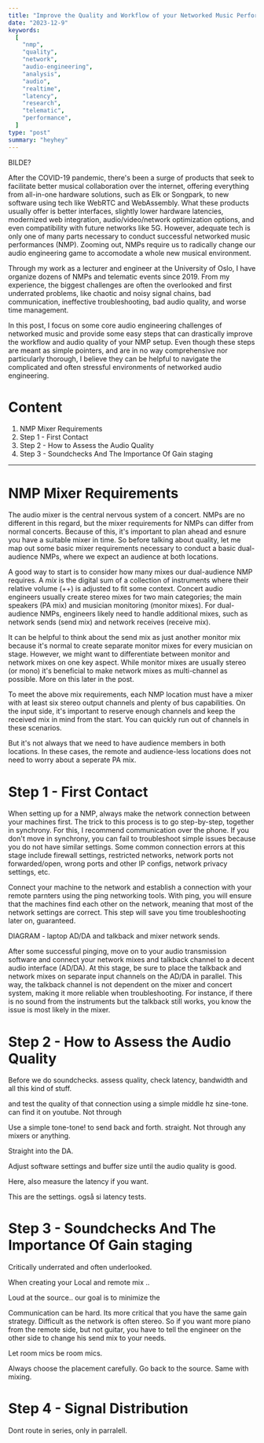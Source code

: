```yaml
---
title: "Improve the Quality and Workflow of your Networked Music Performances"
date: "2023-12-9"
keywords:
  [
    "nmp",
    "quality",
    "network",
    "audio-engineering",
    "analysis",
    "audio",
    "realtime",
    "latency",
    "research",
    "telematic",
    "performance",
  ]
type: "post"
summary: "heyhey"
---
```


BILDE?

After the COVID-19 pandemic, there's been a surge of products that seek to facilitate better musical collaboration over the internet, offering everything from all-in-one hardware solutions, such as <MyLink href="https://www.elk.audio/live">Elk</MyLink> or <MyLink href="https://www.songpark.com/company">Songpark</MyLink>, to new software using tech like WebRTC and WebAssembly. What these products usually offer is better interfaces, slightly lower hardware latencies, modernized web integration, audio/video/network optimization options, and even compatibility with future networks like 5G. However, adequate tech is only one of many parts necessary to conduct successful networked music performances (NMP). Zooming out, NMPs require us to radically change our audio engineering game to accomodate a whole new musical environment.

Through my work as a lecturer and engineer at the University of Oslo, I have organize dozens of NMPs and telematic events since 2019. From my experience, the biggest challenges are often the overlooked and first underrated problems, like chaotic and noisy signal chains, bad communication, ineffective troubleshooting, bad audio quality, and worse time management.

In this post, I focus on some core audio engineering challenges of networked music and provide some easy steps that can drastically improve the workflow and audio quality of your NMP setup. Even though these steps are meant as simple pointers, and are in no way comprehensive nor particularly thorough, I believe they can be helpful to navigate the complicated and often stressful environments of networked audio engineering.


# Content

1. <MyLink href="">NMP Mixer Requirements</MyLink>
2. <MyLink href="">Step 1 - First Contact</MyLink>
3. <MyLink href="">Step 2 - How to Assess the Audio Quality</MyLink>
4. <MyLink href="">Step 3 - Soundchecks And The Importance Of Gain staging</MyLink>

---

# NMP Mixer Requirements

The audio mixer is the central nervous system of a concert. NMPs are no different in this regard, but the mixer requirements for NMPs can differ from normal concerts. Because of this, it's important to plan ahead and esnure you have a suitable mixer in time. So before talking about quality, let me map out some basic mixer requirements necessary to conduct a basic dual-audience NMPs, where we expect an audience at both locations.

A good way to start is to consider how many mixes our dual-audience NMP requires. A _mix_ is the digital sum of a collection of instruments where their relative volume (++) is adjusted to fit some context. Concert audio engineers usually create stereo mixes for two main categories; the main speakers (PA mix) and musician monitoring (monitor mixes). For dual-audience NMPs, engineers likely need to handle additional mixes, such as network sends (send mix) and network receives (receive mix).

It can be helpful to think about the send mix as just another monitor mix because it's normal to create separate monitor mixes for every musician on stage. However, we might want to differentiate between monitor and network mixes on one key aspect. While monitor mixes are usually stereo (or mono) it's beneficial to make network mixes as multi-channel as possible. More on this later in the post.

<MyImage
  src="nmp-quality-mixer-req.png"
  alt="diagram showing how many mixes a basic dual-audience NMP would need."
  caption="As opposed to normal concerts, NMP audio engineers have to manage and incorporate at least two more mixes into their workflow, namely network sends and receives."
/>

To meet the above mix requirements, each NMP location must have a mixer with at least six stereo output channels and plenty of bus capabilities. On the input side, it's important to reserve enough channels and keep the received mix in mind from the start. You can quickly run out of channels in these scenarios.

But it's not always that we need to have audience members in both locations. In these cases, the remote and audience-less locations does not need to worry about a seperate PA mix.

# Step 1 - First Contact

When setting up for a NMP, always make the network connection between your machines first. The trick to this process is to go step-by-step, together in synchrony. For this, I recommend communication over the phone. If you don't move in synchrony, you can fail to troubleshoot simple issues because you do not have similar settings. Some common connection errors at this stage include firewall settings, restricted networks, network ports not forwarded/open, wrong ports and other IP configs, network privacy settings, etc.

Connect your machine to the network and establish a connection with your remote parnters using the ping networking tools. With ping, you will ensure that the machines find each other on the network, meaning that most of the network settings are correct. This step will save you time troubleshooting later on, guaranteed.

DIAGRAM - laptop AD/DA and talkback and mixer network sends.

After some successful pinging, move on to your audio transmission software and connect your network mixes and talkback channel to a decent audio interface (AD/DA). At this stage, be sure to place the talkback and network mixes on separate input channels on the AD/DA in parallel. This way, the talkback channel is not dependent on the mixer and concert system, making it more reliable when troubleshooting. For instance, if there is no sound from the instruments but the talkback still works, you know the issue is most likely in the mixer.

# Step 2 - How to Assess the Audio Quality

Before we do soundchecks. assess quality, check latency, bandwidth and all this kind of stuff.

and test the quality of that connection using a simple middle hz sine-tone. can find it on youtube.
Not through

Use a simple tone-tone! to send back and forth. straight. Not through any mixers or anything.

Straight into the DA.

Adjust software settings and buffer size until the audio quality is good.

Here, also measure the latency if you want.

This are the settings. 
også si latency tests. 


# Step 3 - Soundchecks And The Importance Of Gain staging

Critically underrated and often underlooked.

When creating your Local and remote mix ..

Loud at the source.. our goal is to minimize the

Communication can be hard. Its more critical that you have the same gain strategy.
Difficult as the network is often stereo. So if you want more piano from the remote side, but not guitar, you have to tell the engineer on the other side to change his send mix to your needs.

Let room mics be room mics.

Always choose the placement carefully. Go back to the source.
Same with mixing.

# Step 4 - Signal Distribution

Dont route in series, only in parralell.
